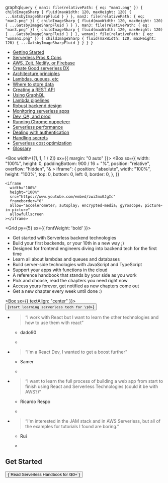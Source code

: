 
  graphql`
    query {
      man1: file(relativePath: { eq: "man1.png" }) {
        childImageSharp {
          fluid(maxWidth: 120, maxHeight: 120) {
            ...GatsbyImageSharpFluid
          }
        }
      },
      man2: file(relativePath: { eq: "man2.png" }) {
        childImageSharp {
          fluid(maxWidth: 120, maxHeight: 120) {
            ...GatsbyImageSharpFluid
          }
        }
      },
      man3: file(relativePath: { eq: "man3.png" }) {
        childImageSharp {
          fluid(maxWidth: 120, maxHeight: 120) {
            ...GatsbyImageSharpFluid
          }
        }
      },
      woman1: file(relativePath: { eq: "woman1.png" }) {
        childImageSharp {
          fluid(maxWidth: 120, maxHeight: 120) {
            ...GatsbyImageSharpFluid
          }
        }
      }
    }
  `

<Banner>

<HomeTitle />

<Box my='auto' />
<NavGrid>

- [Getting Started](/getting-started)
- [Serverless Pros & Cons](/serverless-pros-cons)
- [AWS, Zeit, Netlify, or Firebase](/serverless-flavors)
- [Create Good serverless DX](/serverless-dx)
- [Architecture principles](/serverless-architecture-principles)
- [Lambdas, queues, etc](/serverless-elements)
- [Where to store data](/databases)
- [Creating a REST API](/serverless-rest-api)
- [Using GraphQL](/serverless-graphql)
- [Lambda pipelines](/lambda-pipelines)
- [Robust backend design](/robust-backend-design)
- [Monitoring serverless apps](/serverless-monitoring)
- [Dev, QA, and prod](/dev-qa-prod)
- [Running Chrome puppeteer](/chrome-puppeteer)
- [Serverless performance](/serverless-performance)
- [Dealing with authentication](/serverless-authentication)
- [Handling secrets](/handling-secrets)
- [Serverless cost optimization](/serverless-cost)
- [Glossary](/glossary)

</NavGrid>
</Banner>

<Container py={5}>

<Box width={[1, 1, 1 / 2]} sx={{ margin: "0 auto" }}>
  <Box
    sx={{
      width: "100%",
      height: 0,
      paddingBottom: 900 / 16 + "%",
      position: "relative",
      overflow: "hidden",
      "& > iframe": {
        position: "absolute",
        width: "100%",
        height: "100%",
        top: 0,
        bottom: 0,
        left: 0,
        border: 0,
      },
    }}
  >
    <iframe
      width="100%"
      height="100%"
      src="https://www.youtube.com/embed/zwi2mxGJgIc"
      frameborder="0"
      allow="accelerometer; autoplay; encrypted-media; gyroscope; picture-in-picture"
      allowfullscreen
    ></iframe>
  </Box>
</Box>

<Grid py={5} sx={{ fontWeight: 'bold' }}>

- Get started with Serverless backend technologies
- Build your first backends, or your 10th in a new way ;)
- Designed for frontend engineers diving into backend tech for the first time
- Learn all about lambdas and queues and databases
- Build server-side technologies with JavaScript and TypeScript
- Support your apps with functions in the cloud
- A reference handbook that stands by your side as you work
- Pick and choose, read the chapters you need right now
- Access yours forever, get notified as new chapters come out
- Get a new chapter every week until done :)

</Grid>

<Box sx={{ textAlign: "center" }}>
  <GumroadButton>
    <Button as="a" variant="big" href="https://gum.co/qdNn?wanted=true">
      {`start learning serverless tech for \$0+`}
    </Button>
  </GumroadButton>
</Box>

<Grid width={448} py={5}>

- > “I work with React but I want to learn the other technologies and how to use them with react”

  - dado90

  - <Avatar img={props.data.man1.childImageSharp.fluid.src} />

- > “I'm a React Dev, I wanted to get a boost further”

  - Samer

  - <Avatar img={props.data.woman1.childImageSharp.fluid.src} />

- > “I want to learn the full process of building a web app from start to finish using React and Serverless Technologies (could it be with AWS?)”

  - Ricardo Respo

  - <Avatar img={props.data.man2.childImageSharp.fluid.src} />

- > “I'm interested in the JAM stack and in AWS Serverless, but all of the examples for tutorials I found are boring.”

  - Rui

  - <Avatar img={props.data.man3.childImageSharp.fluid.src} />

</Grid>

## Get Started

<GumroadButton>
  <Button as="a" variant="big" href="https://gum.co/qdNn?wanted=true">
    {`Read Serverless Handbook for \$0+`}
  </Button>
</GumroadButton>

</Container>


